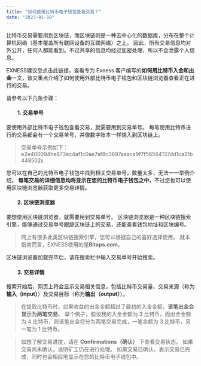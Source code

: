```yaml
---
title: "如何使用比特币电子钱包查看交易？"
date: "2023-01-10"
---
```


<Ads></Ads> 

比特币交易需要用到区块链，而区块链则是一种去中心化的数据库，分布在整个计算机网络（基本覆盖所有联网设备的互联网络）之上。 因此，所有交易信息均对外公开，任何人都能看到。不过共享的信息均经过加密处理，所以不会泄露个人信息。

EXNESS建议您点击此链接，查看专为 Exness 客户编写的**如何用比特币入金和出金**一文，该文重点介绍了如何使用外部比特币电子钱包和区块链浏览器查看正在进行的交易。

请参考以下几条步骤：

####          1. 交易单号

要使用外部比特币电子钱包查看交易，就需要用到交易单号。 每笔使用比特币进行的交易都会有一个交易单号，并像数字账本一样输入到区块链上。

> 交易单号示例如下： e2e400094he873ec4af1c0ae7af8c3697aaace9f7f56564137dd1ca21b448502s

您可以在自己的比特币电子钱包中找到相关交易单号，数量太多，无法一一举例介绍。 **每笔交易的详细信息均将显示在您的比特币电子钱包之中**，不过您也可以使用区块链浏览器获取更多交易详情。

####          2. 区块链浏览器

要想使用区块链浏览器，就需要用到交易单号。 区块链浏览器是一种区块链搜索引擎，能够通过交易单号跟踪区块链上的交易，还能查看钱包地址和区块编号。

> 网上有很多此类区块链搜索引擎，您可以根据自己的喜好选择使用。 就本指南而言，EXNESS使用的是**Bitaps.com**。

区块链浏览器加载完毕后，请在搜索栏中输入交易单号开始搜索。

####          3. 交易详情

搜索开始后，网页上将会显示交易相关信息，包括比特币交易量、交易来源（称为**输入（input）**）及交易目标（称为**输出（output）**）。

> 在提取比特币时，如果收益的出金金额超过了最初的入金金额，**该笔出金会显示为两笔交易**。 举个例子，假设我的入金金额为 3 比特币，而出金金额为 4 比特币，则该笔出金将分为两笔交易完成，一笔金额为 3 比特币，另一笔为 1 比特币。

> 如想了解交易进度，请在 **Confirmations（确认）** 下查看交易状态。 如果交易尚未确认，说明矿工仍在进行处理。 如果交易已确认，表示交易已完成，同时也会相应地显示在您的比特币电子钱包中。
